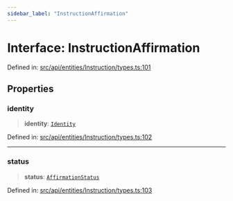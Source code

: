 ```yaml
---
sidebar_label: "InstructionAffirmation"
---
```


# Interface: InstructionAffirmation

Defined in: [src/api/entities/Instruction/types.ts:101](https://github.com/PolymeshAssociation/polymesh-sdk/blob/bee6a2fe7a8ce5db42a6982e793782182cde2153/src/api/entities/Instruction/types.ts#L101)

## Properties

### identity

> **identity**: [`Identity`](../../../Identity/classes/Identity.mdx)

Defined in: [src/api/entities/Instruction/types.ts:102](https://github.com/PolymeshAssociation/polymesh-sdk/blob/bee6a2fe7a8ce5db42a6982e793782182cde2153/src/api/entities/Instruction/types.ts#L102)

***

### status

> **status**: [`AffirmationStatus`](../enumerations/AffirmationStatus.mdx)

Defined in: [src/api/entities/Instruction/types.ts:103](https://github.com/PolymeshAssociation/polymesh-sdk/blob/bee6a2fe7a8ce5db42a6982e793782182cde2153/src/api/entities/Instruction/types.ts#L103)
